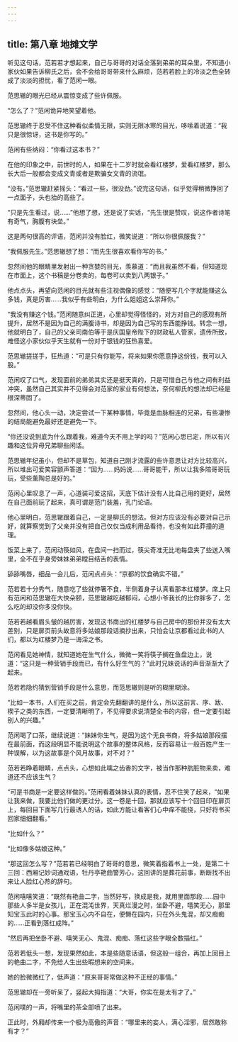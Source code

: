 ```yaml
---
---
---
```

title: 第八章 地摊文学
---




听见这句话，范若若才想起来，自己与哥哥的对话全落到弟弟的耳朵里，不知道小家伙如果告诉柳氏之后，会不会给哥哥带来什么麻烦，范若若脸上的冷淡之色全转成了淡淡的担忧，看了范闲一眼。

范思辙的眼光已经从震惊变成了些许佩服。

“怎么了？”范闲诡异地笑望着他。

范思辙终于忍受不住这种看似柔情无限，实则无限冰寒的目光，哆嗦着说道：“我只是很惊讶，这书是你写的。”

范闲有些纳闷：“你看过这本书？”

在他的印象之中，前世时的人，如果在十二岁时就会看红楼梦，爱看红楼梦，那么长大后一般都会变成文青或者是欺骗女文青的流氓。

“没有。”范思辙赶紧摇头：“看过一些，很没劲。”说完这句话，似乎觉得稍微挣回了一点面子，头也抬的高些了。

“只是先生看过，说……”他想了想，还是说了实话，“先生很是赞叹，说这作者诗笔有奇气，胸腹有块垒。”

这是两句很高的评语，范闲并没有脸红，微笑说道：“所以你很佩服我？”

“我佩服先生。”范思辙想了想：“而先生很喜欢看你写的书。”

忽然间他的眼睛里发射出一种贪婪的目光，羡慕道：“而且我虽然不看，但知道现在市面上，这个书稿是分卷卖的，每卷可以卖到八两银子。”

他点点头，再望向范闲的目光就有些注视偶像的感觉：“随便写几个字就能赚这么多钱，真是厉害……我似乎有些明白，为什么姐姐这么崇拜你。”

“我没有赚这个钱。”范闲随意纠正道，心里却觉得怪怪的，对方对自己的感观有所提升，居然不是因为自己的满腹诗书，却是因为自己写的东西能挣钱。转念一想，他就明白了，自己的父亲司南伯等于是庆国皇帝陛下的财政私人管家，遗传所致，难怪这小家伙似乎天生就有一份对于银钱的狂热喜爱。

范思辙搓搓手，狂热道：“可是只有你能写，将来如果你愿意挣这份钱，我可以入股。”

范闲叹了口气，发现面前的弟弟其实还是挺天真的，只是可惜自己与他之间有利益冲突，虽然自己其实并不见得会对范家的家业有何想法，奈何柳氏的想法却已经是根深蒂固了。

忽然间，他心头一动，决定尝试一下某种事情，毕竟是血脉相连的兄弟，有些凄惨的结局能避免最好还是避免一下。

“你还没说到底为什么跟着我，难道今天不用上学的吗？”范闲心思已定，所以有兴趣和这位异母兄弟聊些闲话。

范思辙年纪虽小，但却不是草包，知道自己刚才流露的些许意思让对方比较高兴，所以堆出可爱笑容颤声答道：“因为……妈妈说……哥哥能干，所以让我多陪哥哥玩玩，受些薰陶总是好的。”

范闲心里叹息了一声，心道装可爱这招，天底下估计没有人比自己用的更好，居然在自己面前玩了起来，真可谓是范门装羞，孔门论语。

他心里明白，范思辙跟着自己，一定是柳氏的想法。但对方应该没有必要对自己示好，就算察觉到了父亲并没有把自己仅仅当成利用品看待，也没有如此莽撞的道理。

饭菜上来了，范闲动筷如风，在盘间一扫而过，筷尖奇准无比地每盘夹了些送入嘴里，全不在乎身旁妹妹弟弟瞠目结舌的表情。

舔舔嘴唇，细品一会儿后，范闲点点头：“京都的饮食确实不错。”

范若若十分秀气，随意吃了些就停箸不食，半侧着身子认真看那本红楼梦。席上只有范闲和范思辙在大快朵颐，范思辙越吃越郁闷，心想小爷我长的比你胖多了，怎么吃的却没你多没你快。

范若若越看眉头皱的越厉害，发现这书商出的红楼梦与自己房中的那份并没有太大差别，只是扉页前头故意将多姑娘那段话摘抄出来，只怕会让京都看过此书的人们，都以为红楼梦乃是一诲淫之书。

范闲看见她神情，就知道她在生气什么，微微一笑将筷子搁在鱼盘边上，说道：“这只是一种营销手段而已，有什么好生气的？”此时兄妹说话的声音渐渐大了起来。

范若若隐约猜到营销手段是什么意思，而范思辙则是听的糊里糊涂。

“比如一本书，人们在买之前，肯定会先翻翻讲的是什么，所以这前言、序、跋、楔子之类的东西，一定要清晰明了，不见得要求说清楚全书的内容，但一定要引起别人的兴趣。”

范闲喝了口茶，继续说道：“妹妹你生气，是因为这个无良书商，将多姑娘那段摆在最前面，而这段明显不能说明这个故事的整体风格，反而容易让一般百姓产生一种误解，以为这故事是个风月故事，对不对？”

范若若睁着眼睛，点点头，心想如此噙之齿香的文字，被当作那种肮脏物来卖，难道还不应该生气？

“可是书商是一定要这样做的。”范闲看着妹妹认真的表情，忍不住笑了起来，“如果让我来做，我要比他们做的更过分。这一卷是十回，那就应该写十个回目印在扉页上，每回目下面写几行最诱人的话，如此方能让看客们心中痒不能挠，只好将书买回家细细翻看。”

“比如什么？”

“比如像多姑娘这种。”

“那这回怎么写？”范若若已经明白了哥哥的意思，微笑着指着书上一处，是第二十三回：西厢记妙词通戏语，牡丹亭艳曲警芳心，这回讲的是葬花前事，断断找不出来让人脸红心热的辞句。

范闲嘻嘻笑道：“既然有艳曲二字，当然好写，换成是我，就用里面那段……园中那些人多半是女孩儿，正在混沌世界，天真烂漫之时，坐卧不避，嘻笑无心，那里知宝玉此时的心事。那宝玉心内不自在，便懒在园内，只在外头鬼混，却又痴痴的……正看到落红成阵。”

“然后再把坐卧不避、嘻笑无心、鬼混、痴痴、落红这些字眼全数描红。”

范若若低头一想，发现果然如此，本是些随意话语，但这般一组合，再加上回目上的艳曲二字，不免给人生出些暇想来的空间来。

她的脸微微红了，低声道：“原来哥哥常做这种不正经的事情。”

范思辙却在一旁听呆了，竖起大拇指道：“大哥，你实在是太有才了。”

范闲噗的一声，将嘴里的茶全部喷了出来。

正此时，外厢却传来一个极为高傲的声音：“哪里来的妄人，满心淫邪，居然敢称有才？”
